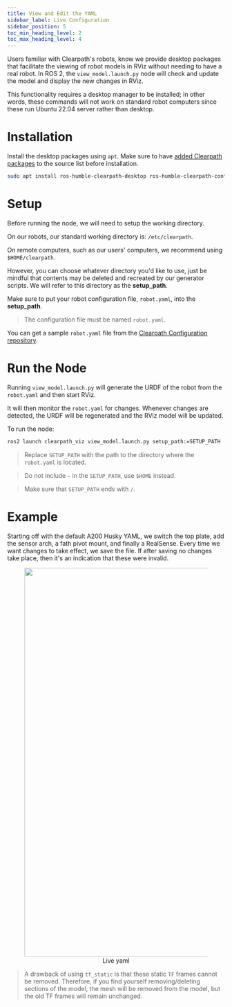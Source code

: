 ```yaml
---
title: View and Edit the YAML
sidebar_label: Live Configuration
sidebar_position: 5
toc_min_heading_level: 2
toc_max_heading_level: 4
---
```


Users familiar with Clearpath's robots, know we provide desktop packages that facilitate the viewing of robot models in RViz without needing to have a real robot. In ROS 2, the `view_model.launch.py` node will check and update the model and display the new changes in RViz.

This functionality requires a desktop manager to be installed; in other words, these commands will not work on standard robot computers since these run Ubuntu 22.04 server rather than desktop.

# Installation

Install the desktop packages using `apt`. Make sure to have [added Clearpath packages](https://packages.clearpathrobotics.com/) to the source list before installation.

```bash
sudo apt install ros-humble-clearpath-desktop ros-humble-clearpath-config-live
```

# Setup

Before running the node, we will need to setup the working directory.

On our robots, our standard working directory is: `/etc/clearpath`.

On remote computers, such as our users' computers, we recommend using `$HOME/clearpath`.

However, you can choose whatever directory you'd like to use, just be mindful that contents may be deleted and recreated by our generator scripts. We will refer to this directory as the **setup_path**.

Make sure to put your robot configuration file, `robot.yaml`, into the **setup_path**.
> The configuration file must be named `robot.yaml`.

You can get a sample `robot.yaml` file from the [Clearpath Configuration repository](https://github.com/clearpathrobotics/clearpath_config/).

# Run the Node

Running `view_model.launch.py` will generate the URDF of the robot from the `robot.yaml` and then start RViz.

It will then monitor the `robot.yaml` for changes. Whenever changes are detected, the URDF will be regenerated and the RViz model will be updated.

To run the node:

```bash
ros2 launch clearpath_viz view_model.launch.py setup_path:=SETUP_PATH
```
> Replace `SETUP_PATH` with the path to the directory where the `robot.yaml` is located.

> Do not include `~` in the `SETUP_PATH`, use `$HOME` instead.

> Make sure that `SETUP_PATH` ends with `/`.

# Example

Starting off with the default A200 Husky YAML, we switch the top plate, add the sensor arch, a fath pivot mount, and finally a RealSense. Every time we want changes to take effect, we save the file. If after saving no changes take place, then it's an indication that these were invalid.

<center>
  <figure>
    <img
      src={require("./img/live_yaml.gif").default}
      width="900"
    />
    <figcaption>Live yaml</figcaption>
  </figure>
</center>

> A drawback of using `tf_static` is that these static `TF` frames cannot be removed. Therefore, if you find yourself removing/deleting sections of the model, the mesh will be removed from the model, but the old TF frames will remain unchanged.
